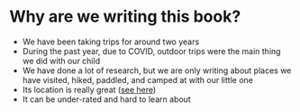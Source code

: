 # Why are we writing this book? {#why}

- We have been taking trips for around two years
- During the past year, due to COVID, outdoor trips were the main thing we did with our child
- We have done a lot of research, but we are only writing about places we have visited, hiked, paddled, and camped at with our little one
- Its location is really great ([see here](https://recreationlinks.org/wp-content/uploads/2019/03/Outdoor_RecMap-MapSide__2ndEdition_04jul2018.pdf))
- It can be under-rated and hard to learn about
